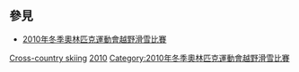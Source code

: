 {{Commons category|2010 Winter Olympics cross-country skiers}}
{{categoryTOC}}

==參見==
* [[2010年冬季奧林匹克運動會越野滑雪比賽|2010年冬季奧林匹克運動會越野滑雪比賽]]

[[Category:2010年冬季奧林匹克運動會運動員|Cross-country skiing]]
[[Category:各年冬季奧林匹克運動會越野滑雪運動員|2010]]
[[Category:2010年冬季奧林匹克運動會越野滑雪比賽|Category:2010年冬季奧林匹克運動會越野滑雪比賽]]